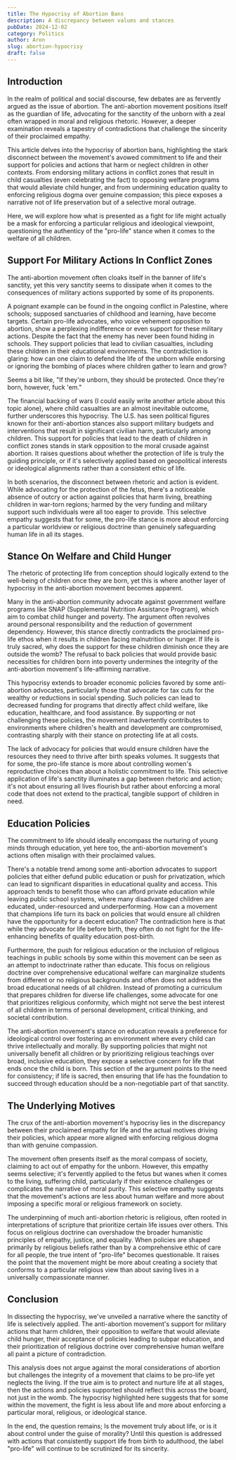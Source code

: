 ```yaml
---
title: The Hypocrisy of Abortion Bans
description: A discrepancy between values and stances
pubDate: 2024-12-02
category: Politics
author: Aron
slug: abortion-hypocrisy
draft: false
---
```


## Introduction

In the realm of political and social discourse, few debates are as fervently argued as the issue of abortion. The anti-abortion movement positions itself as the guardian of life, advocating for the sanctity of the unborn with a zeal often wrapped in moral and religious rhetoric. However, a deeper examination reveals a tapestry of contradictions that challenge the sincerity of their proclaimed empathy.

This article delves into the hypocrisy of abortion bans, highlighting the stark disconnect between the movement's avowed commitment to life and their support for policies and actions that harm or neglect children in other contexts. From endorsing military actions in conflict zones that result in child casualties (even celebrating the fact) to opposing welfare programs that would alleviate child hunger, and from undermining education quality to enforcing religious dogma over genuine compassion; this piece exposes a narrative not of life preservation but of a selective moral outrage.

Here, we will explore how what is presented as a fight for life might actually be a mask for enforcing a particular religious and ideological viewpoint, questioning the authenticy of the "pro-life" stance when it comes to the welfare of all children.

## Support For Military Actions In Conflict Zones

The anti-abortion movement often cloaks itself in the banner of life's sanctity, yet this very sanctity seems to dissipate when it comes to the consequences of military actions supported by some of its proponents.

A poignant example can be found in the ongoing conflict in Palestine, where schools; supposed sanctuaries of childhood and learning, have become targets. Certain pro-life advocates, who voice vehement opposition to abortion, show a perplexing indifference or even support for these military actions. Despite the fact that the enemy has never been found hiding in schools. They support policies that lead to civilian casualties, including these children in their educational environments. The contradiction is glaring: how can one claim to defend the life of the unborn while endorsing or ignoring the bombing of places where children gather to learn and grow?

Seems a bit like, "If they're unborn, they should be protected. Once they're born, however, fuck 'em."

The financial backing of wars (I could easily write another article about this topic alone), where child casualties are an almost inevitable outcome, further underscores this hypocrisy. The U.S. has seen political figures known for their anti-abortion stances also support military budgets and interventions that result in significant civilian harm, particularly among children. This support for policies that lead to the death of children in conflict zones stands in stark opposition to the moral crusade against abortion. It raises questions about whether the protection of life is truly the guiding principle, or if it's selectively applied based on geopolitical interests or ideological alignments rather than a consistent ethic of life.

In both scenarios, the disconnect between rhetoric and action is evident. While advocating for the protection of the fetus, there's a noticeable absence of outcry or action against policies that harm living, breathing children in war-torn regions; harmed by the very funding and military support such individuals were all too eager to provide. This selective empathy suggests that for some, the pro-life stance is more about enforcing a particular worldview or religious doctrine than genuinely safeguarding human life in all its stages.

## Stance On Welfare and Child Hunger

The rhetoric of protecting life from conception should logically extend to the well-being of children once they are born, yet this is where another layer of hypocrisy in the anti-abortion movement becomes apparent.

Many in the anti-abortion community advocate against government welfare programs like SNAP (Supplemental Nutrition Assistance Program), which aim to combat child hunger and poverty. The argument often revolves around personal responsibility and the reduction of government dependency. However, this stance directly contradicts the proclaimed pro-life ethos when it results in children facing malnutrition or hunger. If life is truly sacred, why does the support for these children diminish once they are outside the womb? The refusal to back policies that would provide basic necessities for children born into poverty undermines the integrity of the anti-abortion movement's life-affirming narrative.

This hypocrisy extends to broader economic policies favored by some anti-abortion advocates, particularly those that advocate for tax cuts for the wealthy or reductions in social spending. Such policies can lead to decreased funding for programs that directly affect child welfare, like education, healthcare, and food assistance. By supporting or not challenging these policies, the movement inadvertently contributes to environments where children's health and development are compromised, contrasting sharply with their stance on protecting life at all costs.

The lack of advocacy for policies that would ensure children have the resources they need to thrive after birth speaks volumes. It suggests that for some, the pro-life stance is more about controlling women's reproductive choices than about a holistic commitment to life. This selective application of life's sanctity illuminates a gap between rhetoric and action; it's not about ensuring all lives flourish but rather about enforcing a moral code that does not extend to the practical, tangible support of children in need.

## Education Policies

The commitment to life should ideally encompass the nurturing of young minds through education, yet here too, the anti-abortion movement's actions often misalign with their proclaimed values.

There's a notable trend among some anti-abortion advocates to support policies that either defund public education or push for privatization, which can lead to significant disparities in educational quality and access. This approach tends to benefit those who can afford private education while leaving public school systems, where many disadvantaged children are educated, under-resourced and underperforming. How can a movement that champions life turn its back on policies that would ensure all children have the opportunity for a decent education? The contradiction here is that while they advocate for life before birth, they often do not fight for the life-enhancing benefits of quality education post-birth.

Furthermore, the push for religious education or the inclusion of religious teachings in public schools by some within this movement can be seen as an attempt to indoctrinate rather than educate. This focus on religious doctrine over comprehensive educational welfare can marginalize students from different or no religious backgrounds and often does not address the broad educational needs of all children. Instead of promoting a curriculum that prepares children for diverse life challenges, some advocate for one that prioritizes religious conformity, which might not serve the best interest of all children in terms of personal development, critical thinking, and societal contribution.

The anti-abortion movement's stance on education reveals a preference for ideological control over fostering an environment where every child can thrive intellectually and morally. By supporting policies that might not universally benefit all children or by prioritizing religious teachings over broad, inclusive education, they expose a selective concern for life that ends once the child is born. This section of the argument points to the need for consistency; if life is sacred, then ensuring that life has the foundation to succeed through education should be a non-negotiable part of that sanctity.

## The Underlying Motives

The crux of the anti-abortion movement's hypocrisy lies in the discrepancy between their proclaimed empathy for life and the actual motives driving their policies, which appear more aligned with enforcing religious dogma than with genuine compassion.

The movement often presents itself as the moral compass of society, claiming to act out of empathy for the unborn. However, this empathy seems selective; it's fervently applied to the fetus but wanes when it comes to the living, suffering child, particularly if their existence challenges or complicates the narrative of moral purity. This selective empathy suggests that the movement's actions are less about human welfare and more about imposing a specific moral or religious framework on society.

The underpinning of much anti-abortion rhetoric is religious, often rooted in interpretations of scripture that prioritize certain life issues over others. This focus on religious doctrine can overshadow the broader humanistic principles of empathy, justice, and equality. When policies are shaped primarily by religious beliefs rather than by a comprehensive ethic of care for all people, the true intent of "pro-life" becomes questionable. It raises the point that the movement might be more about creating a society that conforms to a particular religious view than about saving lives in a universally compassionate manner.

## Conclusion

In dissecting the hypocrisy, we've unveiled a narrative where the sanctity of life is selectively applied. The anti-abortion movement's support for military actions that harm children, their opposition to welfare that would alleviate child hunger, their acceptance of policies leading to subpar education, and their prioritization of religious doctrine over comprehensive human welfare all paint a picture of contradiction.

This analysis does not argue against the moral considerations of abortion but challenges the integrity of a movement that claims to be pro-life yet neglects the living. If the true aim is to protect and nurture life at all stages, then the actions and policies supported should reflect this across the board, not just in the womb. The hypocrisy highlighted here suggests that for some within the movement, the fight is less about life and more about enforcing a particular moral, religious, or ideological stance.

In the end, the question remains; Is the movement truly about life, or is it about control under the guise of morality? Until this question is addressed with actions that consistently support life from birth to adulthood, the label "pro-life" will continue to be scrutinized for its sincerity.
